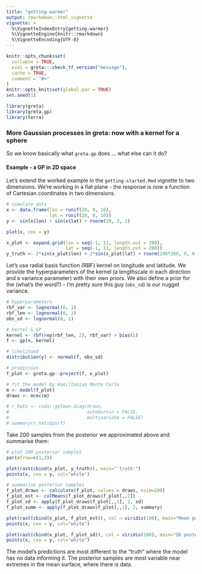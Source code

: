 ```yaml
---
title: "getting-warmer"
output: rmarkdown::html_vignette
vignette: >
  %\VignetteIndexEntry{getting-warmer}
  %\VignetteEngine{knitr::rmarkdown}
  %\VignetteEncoding{UTF-8}
---
```


```r
knitr::opts_chunk$set(
  collapse = TRUE,
  eval = greta:::check_tf_version("message"),
  cache = TRUE,
  comment = "#>"
)
knitr::opts_knit$set(global.par = TRUE)
set.seed(1)
```

```r
library(greta)
library(greta.gp)
library(terra)
```

### More Gaussian processes in greta: now with a kernel for a sphere

So we know basically what `greta.gp` does ... what else can it do?

#### Example - a GP in 2D space

Let's extend the worked example in the `getting-started.Rmd` vignette to two dimensions. We're working in a flat plane - the response is now a function of Cartesian coordinates in two dimensions.

```r
# simulate data
x <- data.frame(lon = runif(20, 0, 10),
                lat = runif(20, 0, 10))
y <- sin(x$lon) + sin(x$lat) + rnorm(20, 3, 1)

plot(x, cex = y)

x_plot <- expand.grid(lon = seq(-1, 11, length.out = 200),
                      lat = seq(-1, 11, length.out = 200))
y_truth <- 2*sin(x_plot$lon) + 2*sin(x_plot$lat) + rnorm(200*200, 0, 0.5)
```

Let's use radial basis function (RBF) kernel on longitude and latitude. We provide the hyperparameters of the kernel (a lengthscale in each direction and a variance parameter) with their own priors. We also define a prior for the (what's the word?) - I'm pretty sure this guy (`obs_sd`) is our nugget variance.

```r
# hyperparameters
rbf_var <- lognormal(0, 1)
rbf_len <- lognormal(0, 1)
obs_sd <- lognormal(0, 1)

# kernel & GP
kernel <- rbf(rep(rbf_len, 2), rbf_var) + bias(1)
f <- gp(x, kernel)

# likelihood
distribution(y) <- normal(f, obs_sd)

# prediction
f_plot <- greta.gp::project(f, x_plot)
```

```r
# fit the model by Hamiltonian Monte Carlo
m <- model(f_plot)
draws <- mcmc(m)

# r_hats <- coda::gelman.diag(draws,
#                             autoburnin = FALSE,
#                             multivariate = FALSE)
# summary(r_hats$psrf)
```

Take 200 samples from the posterior we approximated above and summarise them:

```r
# plot 200 posterior samples
par(mfrow=c(1,3))

plot(rast(cbind(x_plot, y_truth)), main="'truth'")
points(x, cex = y, col="white")

# summarise posterior samples
f_plot_draws <- calculate(f_plot, values = draws, nsim=200)
f_plot_est <- colMeans(f_plot_draws$f_plot[,,1])
f_plot_sd <- apply(f_plot_draws$f_plot[,,1], 2, sd)
f_plot_summ <- apply(f_plot_draws$f_plot[,,1], 2, summary)

plot(rast(cbind(x_plot, f_plot_est)), col = viridis(100), main="Mean posterior samples")
points(x, cex = y, col="white")

plot(rast(cbind(x_plot, f_plot_sd)), col = viridis(100), main="SD posterior samples")
points(x, cex = y, col="white")

```

The model's predictions are most different to the "truth" where the model has no data informing it. The posterior samples are most variable near extremes in the mean surface, where there is data.






